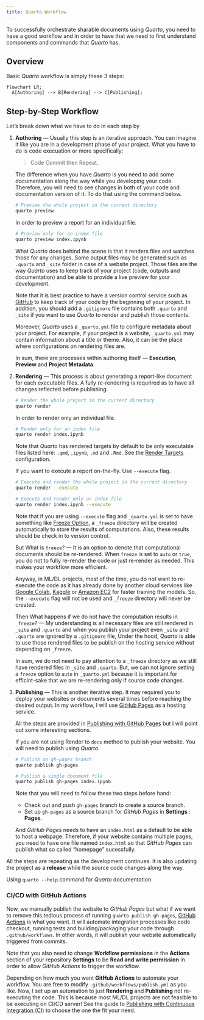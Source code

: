 ```yaml
---
title: Quarto Workflow
---
```


To successfully orchestrate sharable documents using *Quarto*, you need to have a good workflow and in order to have that we need to first understand components and commands that *Quarto* has.

## Overview

Basic *Quarto* workflow is simply these 3 steps:

```mermaid
flowchart LR;
  A[Authoring] --> B[Rendering] --> C[Publishing];
```

## Step-by-Step Workflow

Let's break down what we have to do in each step by

1. **Authoring** — Usually this step is an iterative approach. You can imagine it like you are in a development phase of your project. What you have to do is code execuation or more specifically:
    
    > Code Commit then Repeat.
  
    The difference when you have *Quarto* is you need to add some documentation along the way while you developing your code. Therefore, you will need to see changes in both of your code and documentation version of it. To do that using the command below.

    ```bash
    # Preview the whole project in the current directory
    quarto preview
    ```

    In order to preview a report for an individual file.

    ```bash
    # Preview only for an index file
    quarto preview index.ipynb
    ```

    What *Quarto* does behind the scene is that it renders files and watches those for any changes. Some output files may be generated such as `.quarto` and `_site` folder in case of a website project. Those files are the way *Quarto* uses to keep track of your project (code, outputs and documentation) and be able to provide a live preview for your development.

    Note that it is best practice to have a version control service such as [GitHub](https://github.com/) to keep track of your code by the beginning of your project. In addition, you should add a `.gitignore` file contains both `.quarto` and `_site` if you want to use *Quarto* to render and publish those contents.

    Moreover, *Quarto* uses a `_quarto.yml` file to configure metadata about your project. For example, if your project is a website, `_quarto.yml` may contain information about a title or theme. Also, it can be the place where configurations on rendering files are.

    In sum, there are processes within authoring itself — **Execution**, **Preview** and **Project Metadata**.

2. **Rendering** — This process is about generating a report-like document for each executable files. A fully re-rendering is requrired as to have all changes reflected before publishing.

    ```bash
    # Render the whole project in the current directory
    quarto render
    ```

    In order to render only an individual file.

    ```bash
    # Render only for an index file
    quarto render index.ipynb
    ```

    Note that *Quarto* has rendered targets by default to be only executable files listed here: `.qmd`, `,ipynb`, `.md` and `.Rmd`. See the [Render Targets](https://quarto.org/docs/websites/#render-targets) configuration.

    If you want to execute a report on-the-fly. Use `--execute` flag.

    ```bash
    # Execute and render the whole project in the current directory
    quarto render --execute
    
    # Execute and render only an index file
    quarto render index.ipynb --execute
    ```

    Note that if you are using `--execute` flag and `_quarto.yml` is set to have something like [Freeze Option](https://quarto.org/docs/projects/code-execution.html#freeze), a `_freeze` directory will be created automatically to store the results of computations. Also, these results should be check in to version control.
    
    But What is `freeze`? — It is an option to denote that computational documents should be re-rendered. When `freeze` is set to `auto` or `true`, you do not to fully re-render the code or just re-render as needed. This makes your workflow more efficient.
    
    Anyway, in ML/DL projects, most of the time, you do not want to re-execute the code as it has already done by another cloud services like [Google Colab](https://colab.google/), [Kaggle](https://www.kaggle.com/) or [Amazon EC2](https://aws.amazon.com/ec2/) for faster training the models. So, the `--execute` flag will not be used and `_freeze` directory will never be created.
    
    Then What happens if we do not have the computation results in `_freeze`? — My understanding is all necessary files are still rendered in `_site` and `.quarto` and when you publish your project even `_site` and `.quarto` are ignored by a `.gitignore` file, Under the hood, *Quarto* is able to use those rendered files to be publish on the hosting service without depending on `_freeze`.

    In sum, we do not need to pay attention to a `_freeze` directory as we still have rendered files in `_site` and `.quarto`. But, we can not ignore setting a `freeze` option to `auto` in `_quarto.yml` because it is important for efficint-sake that we are re-rendering only if source code changes.

3. **Publishing** — This is another iterative step. It may required you to deploy your websites or documents several times before reaching the desired output. In my workflow, I will use [GitHub Pages](https://pages.github.com/) as a hosting service.
    
    All the steps are provided in [Publishing with GitHub Pages](https://quarto.org/docs/publishing/github-pages.html) but I will point out some interesting sections.

    If you are not using Render to `docs` method to publish your website. You will need to publish using *Quarto*.

    ```bash
    # Publish on gh-pages branch
    quarto publish gh-pages
    ```

    ```bash
    # Publish a single document file
    quarto publish gh-pages index.ipynb
    ```

    Note that you will need to follow these two steps before hand:
    
    * Check out and push `gh-pages` branch to create a source branch.
    * Set up `gh-pages` as a source branch for *GitHub Pages* in **Settings** : **Pages**.

    And *GitHub Pages* needs to have an `index.html` as a default to be able to host a webpage. Therefore, if your website contains multiple pages, you need to have one file named `index.html` so that *GitHub Pages* can publish what so called "homepage" sucessfully.

All the steps are repeating as the development continues. It is also updating the project as a **release** while the source code changes along the way.

:::{.callout-tip}
Using `quarto --help` command for *Quarto* documentation.
:::

### CI/CD with GitHub Actions

Now, we manually publish the website to *GitHub Pages* but what if we want to remove this tedious process of running `quarto publish gh-pages`, [GitHub Actions](https://docs.github.com/en/actions) is what you want. It will automate integration processes like code checkout, running tests and building/packaging your code through `.github/workflows`. In other words, it will publish your website automatically triggered from commits.

Note that you also need to change **Workflow permissions** in the **Actions** section of your repository **Settings** to be **Read and write permission** in order to allow *GitHub Actions* to trigger the workflow.

Depending on how much you want **GitHub Actions** to automate your workflow. You are free to modify `.github/workflows/publish.yml` as you like. Now, I set up an automation to just **Rendering** and **Publishing** not re-executing the code. This is because most ML/DL projects are not feasible to be executing on CI/CD server! See the guide to [Publishing with Continuous Integration (CI)](https://quarto.org/docs/publishing/ci.html) to choose the one the fit your need.
